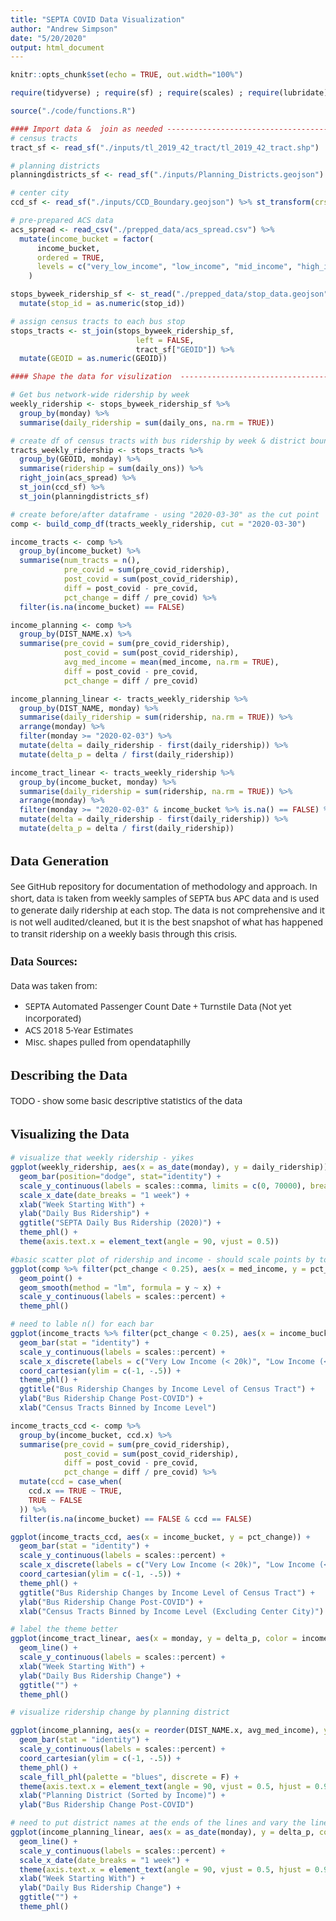 ```yaml
---
title: "SEPTA COVID Data Visualization"
author: "Andrew Simpson"
date: "5/20/2020"
output: html_document
---
```

<style type="text/css">
body{ /* Normal  */
  font-family: "Open Sans";
  font-size: 14px;
  }
h1.title {
  font-family: "Montserrat";
  font-size: 36px;
  color: `rphl::get_colors("light_blue")`;
}
h3.subtitle {
  font-family: "Montserrat";
  font-size: 28px;
  color: `rphl::get_colors("light_blue")`;
}
h1 { /* Header 1 */
  font-family: "Montserrat";
  font-size: 28px;
  
}
h2 { /* Header 2 */
  font-family: "Montserrat";
  font-size: 22px;
  
}
h3 { /* Header 3 */
  font-size: 18px;
  font-family: "Montserrat";
  
}
</style>

```r
knitr::opts_chunk$set(echo = TRUE, out.width="100%")

require(tidyverse) ; require(sf) ; require(scales) ; require(lubridate) ; require(rphl)

source("./code/functions.R")

#### Import data &  join as needed ----------------------------------------- ####
# census tracts
tract_sf <- read_sf("./inputs/tl_2019_42_tract/tl_2019_42_tract.shp")

# planning districts
planningdistricts_sf <- read_sf("./inputs/Planning_Districts.geojson") %>% st_transform(crs = 4269)

# center city
ccd_sf <- read_sf("./inputs/CCD_Boundary.geojson") %>% st_transform(crs = 4269) %>% mutate(ccd = TRUE)

# pre-prepared ACS data
acs_spread <- read_csv("./prepped_data/acs_spread.csv") %>%
  mutate(income_bucket = factor(
      income_bucket, 
      ordered = TRUE,
      levels = c("very_low_income", "low_income", "mid_income", "high_income", "very_high_income"))
    )

stops_byweek_ridership_sf <- st_read("./prepped_data/stop_data.geojson") %>% 
  mutate(stop_id = as.numeric(stop_id))

# assign census tracts to each bus stop
stops_tracts <- st_join(stops_byweek_ridership_sf,
                            left = FALSE,
                            tract_sf["GEOID"]) %>%
  mutate(GEOID = as.numeric(GEOID))

#### Shape the data for visulization  ------------------------------------- ####

# Get bus network-wide ridership by week
weekly_ridership <- stops_byweek_ridership_sf %>%
  group_by(monday) %>%
  summarise(daily_ridership = sum(daily_ons, na.rm = TRUE))

# create df of census tracts with bus ridership by week & district boundaries (ccd, planning)
tracts_weekly_ridership <- stops_tracts %>%
  group_by(GEOID, monday) %>%
  summarise(ridership = sum(daily_ons)) %>%
  right_join(acs_spread) %>%
  st_join(ccd_sf) %>% 
  st_join(planningdistricts_sf)

# create before/after dataframe - using "2020-03-30" as the cut point
comp <- build_comp_df(tracts_weekly_ridership, cut = "2020-03-30")

income_tracts <- comp %>%
  group_by(income_bucket) %>%
  summarise(num_tracts = n(),
            pre_covid = sum(pre_covid_ridership),
            post_covid = sum(post_covid_ridership),
            diff = post_covid - pre_covid,
            pct_change = diff / pre_covid) %>%
  filter(is.na(income_bucket) == FALSE)

income_planning <- comp %>%
  group_by(DIST_NAME.x) %>%
  summarise(pre_covid = sum(pre_covid_ridership),
            post_covid = sum(post_covid_ridership),
            avg_med_income = mean(med_income, na.rm = TRUE),
            diff = post_covid - pre_covid,
            pct_change = diff / pre_covid)

income_planning_linear <- tracts_weekly_ridership %>%
  group_by(DIST_NAME, monday) %>%
  summarise(daily_ridership = sum(ridership, na.rm = TRUE)) %>%
  arrange(monday) %>%
  filter(monday >= "2020-02-03") %>% 
  mutate(delta = daily_ridership - first(daily_ridership)) %>% 
  mutate(delta_p = delta / first(daily_ridership))

income_tract_linear <- tracts_weekly_ridership %>%
  group_by(income_bucket, monday) %>%
  summarise(daily_ridership = sum(ridership, na.rm = TRUE)) %>%
  arrange(monday) %>%
  filter(monday >= "2020-02-03" & income_bucket %>% is.na() == FALSE) %>% 
  mutate(delta = daily_ridership - first(daily_ridership)) %>% 
  mutate(delta_p = delta / first(daily_ridership))

```

## Data Generation
See GitHub repository for documentation of methodology and approach. In short, data is taken from weekly samples of SEPTA bus APC data and is used to generate daily ridership at each stop. The data is not comprehensive and it is not well audited/cleaned, but it is the best snapshot of what has happened to transit ridership on a weekly basis through this crisis. 

### Data Sources:
Data was taken from: 

- SEPTA Automated Passenger Count Date + Turnstile Data (Not yet incorporated)
- ACS 2018 5-Year Estimates
- Misc. shapes pulled from opendataphilly

## Describing the Data
TODO - show some basic descriptive statistics of the data

## Visualizing the Data

```r
# visualize that weekly ridership - yikes
ggplot(weekly_ridership, aes(x = as_date(monday), y = daily_ridership)) +
  geom_bar(position="dodge", stat="identity") + 
  scale_y_continuous(labels = scales::comma, limits = c(0, 70000), breaks = seq(0, 70000, by=10000)) +
  scale_x_date(date_breaks = "1 week") + 
  xlab("Week Starting With") + 
  ylab("Daily Bus Ridership") + 
  ggtitle("SEPTA Daily Bus Ridership (2020)") + 
  theme_phl() + 
  theme(axis.text.x = element_text(angle = 90, vjust = 0.5))

#basic scatter plot of ridership and income - should scale points by total ridership?
ggplot(comp %>% filter(pct_change < 0.25), aes(x = med_income, y = pct_change)) +
  geom_point() +
  geom_smooth(method = "lm", formula = y ~ x) +
  scale_y_continuous(labels = scales::percent) + 
  theme_phl()
```

```r
# need to lable n() for each bar
ggplot(income_tracts %>% filter(pct_change < 0.25), aes(x = income_bucket, y = pct_change)) +
  geom_bar(stat = "identity") +
  scale_y_continuous(labels = scales::percent) + 
  scale_x_discrete(labels = c("Very Low Income (< 20k)", "Low Income (<35k)", "Med Income (<50k)", "High Income (<100k)", "Very High (>100k)")) + 
  coord_cartesian(ylim = c(-1, -.5)) +
  theme_phl() +
  ggtitle("Bus Ridership Changes by Income Level of Census Tract") +
  ylab("Bus Ridership Change Post-COVID") + 
  xlab("Census Tracts Binned by Income Level")

income_tracts_ccd <- comp %>%
  group_by(income_bucket, ccd.x) %>%
  summarise(pre_covid = sum(pre_covid_ridership),
            post_covid = sum(post_covid_ridership),
            diff = post_covid - pre_covid,
            pct_change = diff / pre_covid) %>%
  mutate(ccd = case_when(
    ccd.x == TRUE ~ TRUE,
    TRUE ~ FALSE
  )) %>%
  filter(is.na(income_bucket) == FALSE & ccd == FALSE)

ggplot(income_tracts_ccd, aes(x = income_bucket, y = pct_change)) +
  geom_bar(stat = "identity") +
  scale_y_continuous(labels = scales::percent) + 
  scale_x_discrete(labels = c("Very Low Income (< 20k)", "Low Income (<35k)", "Med Income (<50k)", "High Income   (<100k)", "Very High (>100k)")) + 
  coord_cartesian(ylim = c(-1, -.5)) +
  theme_phl() +
  ggtitle("Bus Ridership Changes by Income Level of Census Tract") +
  ylab("Bus Ridership Change Post-COVID") + 
  xlab("Census Tracts Binned by Income Level (Excluding Center City)")

# label the theme better
ggplot(income_tract_linear, aes(x = monday, y = delta_p, color = income_bucket)) +
  geom_line() +
  scale_y_continuous(labels = scales::percent) + 
  xlab("Week Starting With") + 
  ylab("Daily Bus Ridership Change") + 
  ggtitle("") + 
  theme_phl()
```

``` r
# visualize ridership change by planning district

ggplot(income_planning, aes(x = reorder(DIST_NAME.x, avg_med_income), y = pct_change, fill = avg_med_income)) +
  geom_bar(stat = "identity") +
  scale_y_continuous(labels = scales::percent) + 
  coord_cartesian(ylim = c(-1, -.5)) + 
  theme_phl() + 
  scale_fill_phl(palette = "blues", discrete = F) +
  theme(axis.text.x = element_text(angle = 90, vjust = 0.5, hjust = 0.95)) +
  xlab("Planning District (Sorted by Income)") +
  ylab("Bus Ridership Change Post-COVID")

# need to put district names at the ends of the lines and vary the lines more to make it useful
ggplot(income_planning_linear, aes(x = as_date(monday), y = delta_p, color = DIST_NAME)) +
  geom_line() +
  scale_y_continuous(labels = scales::percent) + 
  scale_x_date(date_breaks = "1 week") + 
  theme(axis.text.x = element_text(angle = 90, vjust = 0.5, hjust = 0.95)) +
  xlab("Week Starting With") + 
  ylab("Daily Bus Ridership Change") + 
  ggtitle("") + 
  theme_phl()
```

